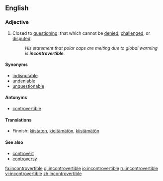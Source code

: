 ==English==
===Adjective===
{{en-adj}}
#Closed to [[question]]ing; that which cannot be [[denied]], [[challenged]], or [[disputed]].
#:''His statement that polar caps are melting due to global warming is '''incontrovertible'''.''
====Synonyms====
*[[indisputable]]
*[[undeniable]]
*[[unquestionable]]

====Antonyms====
*[[controvertible]]

====Translations====
*Finnish: [[kiistaton]], [[kieltämätön]], [[kiistämätön]]

====See also====
*[[controvert]]
*[[controversy]]

[[fa:incontrovertible]]
[[gl:incontrovertible]]
[[io:incontrovertible]]
[[ru:incontrovertible]]
[[vi:incontrovertible]]
[[zh:incontrovertible]]